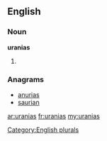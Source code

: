 ==English==

===Noun===
'''uranias'''

# {{plural of|[[urania]]}}

===Anagrams===
* [[anurias#English|anurias]]
* [[saurian#English|saurian]]

[[Category:English plurals]]

[[ar:uranias]]
[[fr:uranias]]
[[my:uranias]]